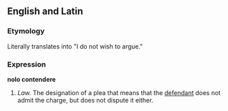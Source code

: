 {{Wikipedia}}
==English and Latin==

===Etymology===
Literally translates into "I do not wish to argue."

===Expression===
'''nolo contendere'''

#''Law.'' The designation of a plea that means that the [[defendant]] does not admit the charge, but does not dispute it either.